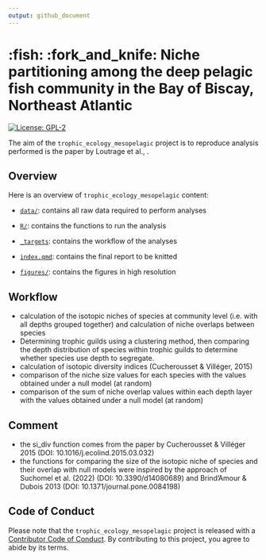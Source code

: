```yaml
---
output: github_document
---
```


# :fish: :fork_and_knife: Niche partitioning among the deep pelagic fish community in the Bay of Biscay, Northeast Atlantic   

<!-- badges: start -->
[![License: GPL-2](https://img.shields.io/badge/License-GPL%20v2-blue.svg)](https://choosealicense.com/licenses/gpl-2.0/)
<!-- badges: end -->

The aim of the `trophic_ecology_mesopelagic` project is to reproduce analysis performed is the paper by Loutrage et al., . 

## Overview

Here is an overview of `trophic_ecology_mesopelagic` content: 

-  [`data/`](https://github.com/lizloutrage/trophic_ecology_mesopelagic/tree/main/data):
contains all raw data required to perform analyses

-  [`R/`](https://github.com/lizloutrage/trophic_ecology_mesopelagic/tree/main/R):
  contains the functions to run the analysis  
  
-  [`_targets`](https://github.com/lizloutrage/trophic_ecology_mesopelagic/tree/main/index.qmd):
  contains the workflow of the analyses

-  [`index.qmd`](https://github.com/lizloutrage/trophic_ecology_mesopelagic/tree/main/index.qmd):
  contains the final report to be knitted

-  [`figures/`](https://github.com/lizloutrage/trophic_ecology_mesopelagic/tree/main/figures):
  contains the figures in high resolution 

## Workflow 
- calculation of the isotopic niches of species at community level (i.e. with all depths grouped together) and calculation of niche overlaps between species 
- Determining trophic guilds using a clustering method, then comparing the depth distribution of species within trophic guilds to determine whether species use depth to segregate. 
- calculation of isotopic diversity indices (Cucherousset & Villéger, 2015)
- comparison of the niche size values for each species with the values obtained under a null model (at random)
- comparison of the sum of niche overlap values within each depth layer with the values obtained under a null model (at random)


## Comment 
- the si_div function comes from the paper by Cucherousset & Villéger 2015 (DOI: 10.1016/j.ecolind.2015.03.032)
- the functions for comparing the size of the isotopic niche of species and their overlap with null models were inspired by the approach of Suchomel et al. (2022) (DOI: 10.3390/d14080689) and Brind'Amour & Dubois 2013 (DOI: 10.1371/journal.pone.0084198)

## Code of Conduct

Please note that the `trophic_ecology_mesopelagic` project is released with a 
[Contributor Code of Conduct](https://contributor-covenant.org/version/2/0/CODE_OF_CONDUCT.html). 
By contributing to this project, you agree to abide by its terms.
